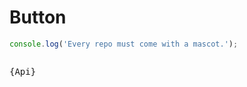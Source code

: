 
# Button

```js
console.log('Every repo must come with a mascot.');
```

```tsx file=../../../src/components/gov-button/gov-button.tsx

```

<pre>{Api}</pre>

<Partial />
